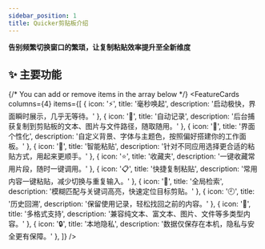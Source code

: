 ```yaml
---
sidebar_position: 1
title: Quicker剪贴板介绍
---
```


**告别频繁切换窗口的繁琐，让复制粘贴效率提升至全新维度**

## ✨ 主要功能


{/* You can add or remove items in the array below */}
<FeatureCards
  columns={4}
  items={[
    { icon: '⚡', title: '毫秒唤起', description: '启动极快，界面瞬时展示，几乎无等待。' },
    { icon: '📝', title: '自动记录', description: '后台捕获复制到剪贴板的文本、图片与文件路径，随取随用。' },
    { icon: '🔧', title: '界面个性化', description: '自定义背景、字体与主题色，按照偏好搭建你的工作面板。' },
    { icon: '🔗', title: '智能粘贴', description: '针对不同应用选择更合适的粘贴方式，用起来更顺手。' },
    { icon: '⭐', title: '收藏夹', description: '一键收藏常用片段，随时一键调用。' },
    { icon: '📋', title: '快捷复制粘贴', description: '常用内容一键粘贴，减少切换与重复输入。' },
    { icon: '🔎', title: '全局检索', description: '模糊匹配与关键词高亮，快速定位目标剪贴。' },
    { icon: '🕘', title: '历史回溯', description: '保留使用记录，轻松找回之前的内容。' },
    { icon: '🧩', title: '多格式支持', description: '兼容纯文本、富文本、图片、文件等多类型内容。' },
    { icon: '🔒', title: '本地隐私', description: '数据仅保存在本机，隐私与安全更有保障。' },
  ]}
/>
